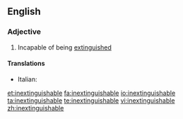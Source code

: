 ==English==

===Adjective===
{{en-adj}}

# Incapable of being [[extinguish]]ed

====Translations====
{{trans-top|incapable of being extinguished}}
* Italian: {{t-|it|inestinguibile}}
{{trans-mid}}
{{trans-bottom}}

[[et:inextinguishable]]
[[fa:inextinguishable]]
[[io:inextinguishable]]
[[ta:inextinguishable]]
[[te:inextinguishable]]
[[vi:inextinguishable]]
[[zh:inextinguishable]]